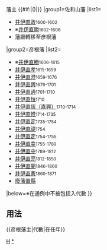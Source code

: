 {{Navbox
|bodyclass=hlist

|name=彦根藩主
|title=[[File:Japanese crest Hikone Tachibana.svg|20px|丸中橘]][[彦根藩]]{{#if:{{{1|}}}|{{{1|}}}|}}藩主 {{#if:{{{2|}}}|({{{2|}}})|}}
|group1=佐和山藩
|list1=
*[[井伊直政]]<small>1600-1602</small>
*※[[井伊直勝]]<small>1602-1606</small>
*藩廳轉移至彦根藩
|group2=彦根藩
|list2=
*※[[井伊直勝]]<small>1606-1615</small>
*[[井伊直孝]]<small>1615-1659</small>
*[[井伊直澄]]<small>1659-1676</small>
*[[井伊直興]]<small>1676-1701</small>
*[[井伊直通]]<small>1701-1710</small>
*[[井伊直恒]]<small>1710</small>
*[[井伊直興|井伊直該（直興）]]<small>1710-1714</small>
*[[井伊直惟]]<small>1714-1735</small>
*[[井伊直定]]<small>1735-1754</small>
*[[井伊直禔]]<small>1754</small>
*[[井伊直定]]<small>1754-1755</small>
*[[井伊直幸]]<small>1755-1789</small>
*[[井伊直中]]<small>1789-1812</small>
*[[井伊直亮]]<small>1812-1850</small>
*[[井伊直弼]]<small>1846-1860</small>
*[[井伊直憲]]<small>1860-1871</small>
*[[廢藩置縣]]
|below=※在通例中不被包括入代數
}}<noinclude>

==用法==
<nowiki>{{彦根藩主|代數|在任年}}</nowiki>
[[Category:歷代藩主模板|H]]
[[Category:彥根藩主|*]]
</noinclude>